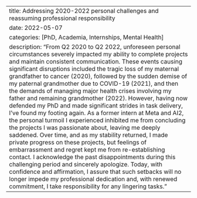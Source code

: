---
title: Addressing 2020-2022 personal challenges and reassuming professional responsibility
date: 2022-05-07
categories: [PhD, Academia, Internships, Mental Health]
description: "From Q2 2020 to Q2 2022, unforeseen personal circumstances severely impacted my ability to complete projects and maintain consistent communication. These events causing significant disruptions included the tragic loss of my maternal grandfather to cancer (2020), followed by the sudden demise of my paternal grandmother due to COVID-19 (2021), and then the demands of managing major health crises involving my father and remaining grandmother (2022). However, having now defended my PhD and made significant strides in task delivery, I've found my footing again. As a former intern at Meta and AI2, the personal turmoil I experienced inhibited me from concluding the projects I was passionate about, leaving me deeply saddened. Over time, and as my stability returned, I made private progress on these projects, but feelings of embarrassment and regret kept me from re-establishing contact. I acknowledge the past disappointments during this challenging period and sincerely apologize. Today, with confidence and affirmation, I assure that such setbacks will no longer impede my professional dedication and, with renewed commitment, I take responsibility for any lingering tasks."
---